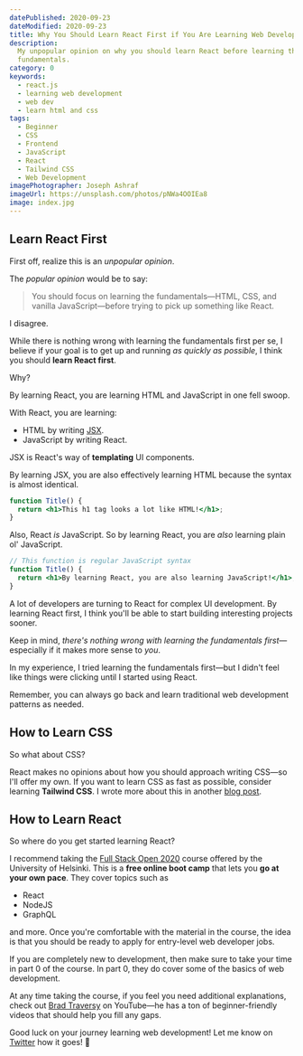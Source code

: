 ```yaml
---
datePublished: 2020-09-23
dateModified: 2020-09-23
title: Why You Should Learn React First if You Are Learning Web Development
description:
  My unpopular opinion on why you should learn React before learning the
  fundamentals.
category: 0
keywords:
  - react.js
  - learning web development
  - web dev
  - learn html and css
tags:
  - Beginner
  - CSS
  - Frontend
  - JavaScript
  - React
  - Tailwind CSS
  - Web Development
imagePhotographer: Joseph Ashraf
imageUrl: https://unsplash.com/photos/pNWa4OOIEa8
image: index.jpg
---
```


## Learn React First

First off, realize this is an _unpopular opinion_.

The _popular opinion_ would be to say:

> You should focus on learning the fundamentals—HTML, CSS, and vanilla
> JavaScript—before trying to pick up something like React.

I disagree.

While there is nothing wrong with learning the fundamentals first per se, I
believe if your goal is to get up and running _as quickly as possible_, I think
you should **learn React first**.

Why?

By learning React, you are learning HTML and JavaScript in one fell swoop.

With React, you are learning:

- HTML by writing [JSX](https://reactjs.org/docs/introducing-jsx.html).
- JavaScript by writing React.

JSX is React's way of **templating** UI components.

By learning JSX, you are also effectively learning HTML because the syntax is
almost identical.

```jsx
function Title() {
  return <h1>This h1 tag looks a lot like HTML!</h1>;
}
```

Also, React _is_ JavaScript. So by learning React, you are _also_ learning plain
ol' JavaScript.

```jsx
// This function is regular JavaScript syntax
function Title() {
  return <h1>By learning React, you are also learning JavaScript!</h1>;
}
```

A lot of developers are turning to React for complex UI development. By learning
React first, I think you'll be able to start building interesting projects
sooner.

Keep in mind, _there's nothing wrong with learning the fundamentals
first_—especially if it makes more sense to _you_.

In my experience, I tried learning the fundamentals first—but I didn't feel like
things were clicking until I started using React.

Remember, you can always go back and learn traditional web development patterns
as needed.

## How to Learn CSS

So what about CSS?

React makes no opinions about how you should approach writing CSS—so I'll offer
my own. If you want to learn CSS as fast as possible, consider learning
**Tailwind CSS**. I wrote more about this in another
[blog post](/blog/learn-css).

## How to Learn React

So where do you get started learning React?

I recommend taking the [Full Stack Open 2020](https://fullstackopen.com/en/)
course offered by the University of Helsinki. This is a **free online boot
camp** that lets you **go at your own pace**. They cover topics such as

- React
- NodeJS
- GraphQL

and more. Once you're comfortable with the material in the course, the idea is
that you should be ready to apply for entry-level web developer jobs.

If you are completely new to development, then make sure to take your time in
part 0 of the course. In part 0, they do cover some of the basics of web
development.

At any time taking the course, if you feel you need additional explanations,
check out [Brad Traversy](https://www.youtube.com/user/TechGuyWeb) on YouTube—he
has a ton of beginner-friendly videos that should help you fill any gaps.

Good luck on your journey learning web development! Let me know on
[Twitter](https://twitter.com/swkeever) how it goes! 🙂

